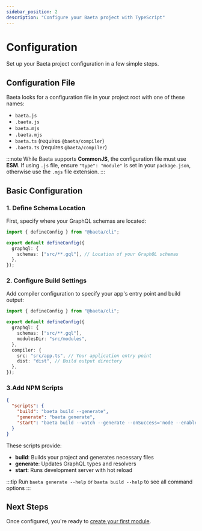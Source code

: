 ```yaml
---
sidebar_position: 2
description: "Configure your Baeta project with TypeScript"
---
```


# Configuration

Set up your Baeta project configuration in a few simple steps.

## Configuration File

Baeta looks for a configuration file in your project root with one of these names:

- `baeta.js`
- `.baeta.js`
- `baeta.mjs`
- `.baeta.mjs`
- `baeta.ts` (requires `@baeta/compiler`)
- `.baeta.ts` (requires `@baeta/compiler`)

:::note
While Baeta supports **CommonJS**, the configuration file must use **ESM**. If using `.js` file, ensure `"type": "module"` is set in your `package.json`, otherwise use the `.mjs` file extension.
:::

## Basic Configuration

### 1. Define Schema Location

First, specify where your GraphQL schemas are located:

```typescript
import { defineConfig } from "@baeta/cli";

export default defineConfig({
  graphql: {
    schemas: ["src/**.gql"], // Location of your GraphQL schemas
  },
});
```

### 2. Configure Build Settings

Add compiler configuration to specify your app's entry point and build output:

```typescript
import { defineConfig } from "@baeta/cli";

export default defineConfig({
  graphql: {
    schemas: ["src/**.gql"],
    modulesDir: "src/modules",
  },
  compiler: {
    src: "src/app.ts", // Your application entry point
    dist: "dist", // Build output directory
  },
});
```

### 3.Add NPM Scripts

```json
{
  "scripts": {
    "build": "baeta build --generate",
    "generate": "baeta generate",
    "start": "baeta build --watch --generate --onSuccess='node --enable-source-maps dist/app.js'"
  }
}
```

These scripts provide:

- **build**: Builds your project and generates necessary files
- **generate**: Updates GraphQL types and resolvers
- **start**: Runs development server with hot reload

:::tip
Run `baeta generate --help` or `baeta build --help` to see all command options
:::

## Next Steps

Once configured, you're ready to [create your first module](./first-module).
